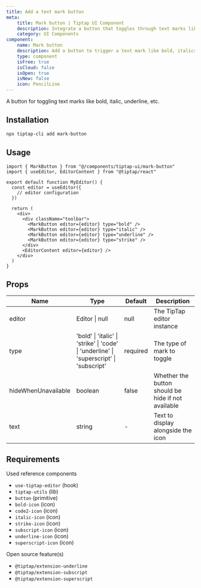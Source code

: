 ```yaml
---
title: Add a text mark button
meta:
    title: Mark button | Tiptap UI Component
    description: Integrate a button that toggles through text marks like bold, italics and underline. More in the docs!
    category: UI Components
component:
    name: Mark button
    description: Add a button to trigger a text mark like bold, italics, etc.
    type: component
    isFree: true
    isCloud: false
    isOpen: true
    isNew: false
    icon: PencilLine
---
```


A button for toggling text marks like bold, italic, underline, etc.

<CodeDemo src="https://template.tiptap.dev/preview/tiptap-ui/mark-button" />

## Installation

```bash
npx tiptap-cli add mark-button
```

## Usage

```tsx
import { MarkButton } from "@/components/tiptap-ui/mark-button"
import { useEditor, EditorContent } from "@tiptap/react"

export default function MyEditor() {
  const editor = useEditor({
    // editor configuration
  })

  return (
    <div>
      <div className="toolbar">
        <MarkButton editor={editor} type="bold" />
        <MarkButton editor={editor} type="italic" />
        <MarkButton editor={editor} type="underline" />
        <MarkButton editor={editor} type="strike" />
      </div>
      <EditorContent editor={editor} />
    </div>
  )
}
```

## Props

| Name                | Type                                                                                    | Default  | Description                                        |
| ------------------- | --------------------------------------------------------------------------------------- | -------- | -------------------------------------------------- |
| editor              | Editor \| null                                                                          | null     | The TipTap editor instance                         |
| type                | 'bold' \| 'italic' \| 'strike' \| 'code' \| 'underline' \| 'superscript' \| 'subscript' | required | The type of mark to toggle                         |
| hideWhenUnavailable | boolean                                                                                 | false    | Whether the button should be hide if not available |
| text                | string                                                                                  | -        | Text to display alongside the icon                 |

## Requirements

Used reference components

- `use-tiptap-editor` (hook)
- `tiptap-utils` (lib)
- `button` (primitive)
- `bold-icon` (icon)
- `code2-icon` (icon)
- `italic-icon` (icon)
- `strike-icon` (icon)
- `subscript-icon` (icon)
- `underline-icon` (icon)
- `superscript-icon` (icon)

Open source feature(s)

- `@tiptap/extension-underline`
- `@tiptap/extension-subscript`
- `@tiptap/extension-superscript`
